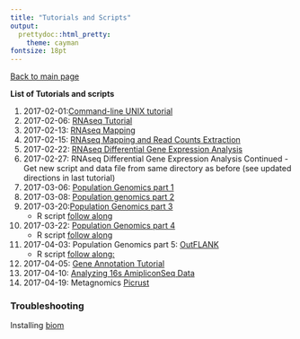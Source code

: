 ```yaml
---
title: "Tutorials and Scripts"
output:
  prettydoc::html_pretty:
    theme: cayman
fontsize: 18pt
---
```


[Back to main page](index.html)

**List of Tutorials and scripts** 

1. 2017-02-01:[Command-line UNIX tutorial](Tutorial/2017-02-01_Command_Line_Unix.html)
2. 2017-02-06: [RNAseq Tutorial](Tutorial/2017-02-06_RNAseq_tutorial.html)
3. 2017-02-13: [RNAseq Mapping](Tutorial/2017-02-13_RNAseq_Mapping.html)
4. 2017-02-15: [RNAseq Mapping and Read Counts Extraction](Tutorial/2017-02-15_RNAseq_Map_Count.html)
5. 2017-02-22: [RNAseq Differential Gene Expression Analysis](Tutorial/2017-2-22_RNAseqDGE.html)
6. 2017-02-27: RNAseq Differential Gene Expression Analysis Continued - Get new script and data file from same directory as before (see updated directions in last tutorial)
7. 2017-03-06: [Population Genomics part 1](Tutorial/2017-03-06_Tutorials_PopGenomics1.html)    
8. 2017-03-08: [Population genomics part 2](Tutorial/2017-03-08_Tutorials_PopGenomics2.html)     
9. 2017-03-20:[Population Genomics part 3](Tutorial/2017-03-20_Tutorials_PopGenomics3.html)    
    * R script [follow along](Tutorial/2017-03-20_populationgenomics3_R.html)   
10. 2017-03-22: [Population Genomics part 4](Tutorial/2017-03-22_Tutorials_PopulGenomics4.html)   
    * R script [follow along](Tutorial/2017-03-22_pop4_followalong.html)   
11. 2017-04-03: Population Genomics part 5: [OutFLANK](Tutorial/2017-04-03_Popgenomics5_outlier_annotations_DAPC_OutFLANK.html)
    * R script [follow along:](Tutorial/2017-04-03_OUTFLANK-yourself.html)    
    
12. 2017-04-05: [Gene Annotation Tutorial](Tutorial/2017-04-05_annotation_tutorial3.html)    
13. 2017-04-10: [Analyzing 16s AmipliconSeq Data](Tutorial/2017-04-10_16sAmipliconSeqData.html)   
14. 2017-04-19: Metagnomics [Picrust](Tutorial/2017-04-19_picrust.html)

### Troubleshooting   

Installing [biom](Tutorial/biom_install.html)   